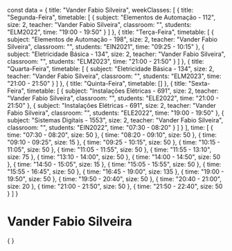 const data = {
  title: "Vander Fabio Silveira",
  weekClasses: [
    {
      title: "Segunda-Feira",
      timetable: [
        {
          subject: "Elementos de Automação - 112",
          size: 2,
          teacher: "Vander Fabio Silveira",
          classroom: "",
          students: "ELM2022",
          time: "19:00 - 19:50"
        }
      ]
    },
    {
      title: "Terça-Feira",
      timetable: [
        {
          subject: "Elementos de Automação - 198",
          size: 2,
          teacher: "Vander Fabio Silveira",
          classroom: "",
          students: "EIN2021",
          time: "09:25 - 10:15"
        },
        {
          subject: "Eletricidade Básica - 134",
          size: 2,
          teacher: "Vander Fabio Silveira",
          classroom: "",
          students: "ELM2023",
          time: "21:00 - 21:50"
        }
      ]
    },
    {
      title: "Quarta-Feira",
      timetable: [
        {
          subject: "Eletricidade Básica - 134",
          size: 2,
          teacher: "Vander Fabio Silveira",
          classroom: "",
          students: "ELM2023",
          time: "21:00 - 21:50"
        }
      ]
    },
    {
      title: "Quinta-Feira",
      timetable: []
    },
    {
      title: "Sexta-Feira",
      timetable: [
        {
          subject: "Instalações Elétricas - 691",
          size: 2,
          teacher: "Vander Fabio Silveira",
          classroom: "",
          students: "ELE2022",
          time: "21:00 - 21:50"
        },
        {
          subject: "Instalações Elétricas - 691",
          size: 2,
          teacher: "Vander Fabio Silveira",
          classroom: "",
          students: "ELE2022",
          time: "19:00 - 19:50"
        },
        {
          subject: "Sistemas Digitais - 1553",
          size: 2,
          teacher: "Vander Fabio Silveira",
          classroom: "",
          students: "EIN2022",
          time: "07:30 - 08:20"
        }
      ]
    }
  ],
  time: [
    {
      time: "07:30 - 08:20",
      size: 50
    },
    {
      time: "08:20 - 09:10",
      size: 50
    },
    {
      time: "09:10 - 09:25",
      size: 15
    },
    {
      time: "09:25 - 10:15",
      size: 50
    },
    {
      time: "10:15 - 11:05",
      size: 50
    },
    {
      time: "11:05 - 11:55",
      size: 50
    },
    {
      time: "11:55 - 13:10",
      size: 75
    },
    {
      time: "13:10 - 14:00",
      size: 50
    },
    {
      time: "14:00 - 14:50",
      size: 50
    },
    {
      time: "14:50 - 15:05",
      size: 15
    },
    {
      time: "15:05 - 15:55",
      size: 50
    },
    {
      time: "15:55 - 16:45",
      size: 50
    },
    {
      time: "16:45 - 19:00",
      size: 135
    },
    {
      time: "19:00 - 19:50",
      size: 50
    },
    {
      time: "19:50 - 20:40",
      size: 50
    },
    {
      time: "20:40 - 21:00",
      size: 20
    },
    {
      time: "21:00 - 21:50",
      size: 50
    },
    {
      time: "21:50 - 22:40",
      size: 50
    }
  ]
}

# Vander Fabio Silveira

<div>
    {
        <Grid
            title={data.title} 
            weekClasses={data.weekClasses} 
            time={data.time}
        />
    }
</div>